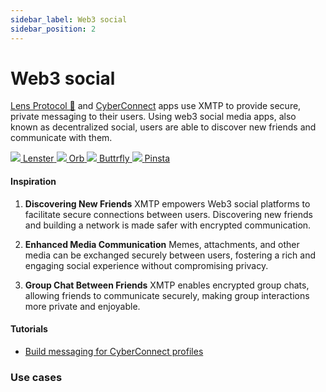```yaml
---
sidebar_label: Web3 social
sidebar_position: 2
---
```



# Web3 social

[Lens Protocol 🌿](https://docs.lens.xyz/) and [CyberConnect](https://cyberconnect.hashnode.dev/) apps use XMTP to provide secure, private messaging to their users. Using web3 social media apps, also known as decentralized social, users are able to discover new friends and communicate with them.

<div class="chain-list white">
  <a href="https://lenster.xyz/" class="chain-item">
    <img src={lenster} />
    <span>Lenster</span>
  </a>
  <a href="https://orb.ac/" class="chain-item">
    <img src={orb} />
    <span>Orb</span>
  </a>
  <a href="https://buttrfly.app/" class="chain-item">
    <img src={buttrfly} />
    <span>Buttrfly</span>
  </a>
  <a href="https://pinsta.xyz/" class="chain-item">
    <img src={pinsta} />
    <span>Pinsta</span>
  </a>
</div>

#### Inspiration

1. **Discovering New Friends**
   XMTP empowers Web3 social platforms to facilitate secure connections between users. Discovering new friends and building a network is made safer with encrypted communication.

2. **Enhanced Media Communication**
   Memes, attachments, and other media can be exchanged securely between users, fostering a rich and engaging social experience without compromising privacy.

3. **Group Chat Between Friends**
   XMTP enables encrypted group chats, allowing friends to communicate securely, making group interactions more private and enjoyable.

#### Tutorials

- [Build messaging for CyberConnect profiles](https://cyberconnect.hashnode.dev/integrating-xmtp-into-cyberconnect-a-guide)

### Use cases


<Usecases />
